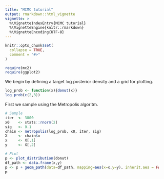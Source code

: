 ```yaml
---
title: "MCMC tutorial"
output: rmarkdown::html_vignette
vignette: >
  %\VignetteIndexEntry{MCMC tutorial}
  %\VignetteEngine{knitr::rmarkdown}
  %\VignetteEncoding{UTF-8}
---
```


```r
knitr::opts_chunk$set(
  collapse = TRUE,
  comment = "#>"
)
```


```r
require(mc2)
require(ggplot2)
```

We begin by defining a target log posterior density and a grid for plotting.
```r
log_prob <- function(x){donut(x)}
log_prob(c(2,3))
```

First we sample using the Metropolis algoritm.
```r
# Sample
iter  <- 3000
x0    <- stats::rnorm(2)
sig   <- 0.1
chain <- metropolis(log_prob, x0, iter, sig)
X     <- chain$x
x     <- X[,1]
y     <- X[,2]
```

```r
# Plot
p <- plot_distribution(donut)
df_path <- data.frame(x,y)
p <- p + geom_path(data=df_path, mapping=aes(x=x,y=y), inherit.aes = FALSE, color = "firebrick3", alpha = 0.7)
p
```
